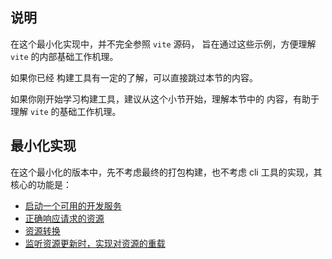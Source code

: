 ## 说明

在这个最小化实现中，并不完全参照 `vite` 源码， 旨在通过这些示例，方便理解 `vite` 的内部基础工作机理。

如果你已经 构建工具有一定的了解，可以直接跳过本节的内容。

如果你刚开始学习构建工具，建议从这个小节开始，理解本节中的
内容，有助于理解 `vite` 的基础工作机理。

## 最小化实现

在这个最小化的版本中，先不考虑最终的打包构建，也不考虑 cli 工具的实现，其核心的功能是：

- [启动一个可用的开发服务](/sources/mini-vite/http-server)
- [正确响应请求的资源](/sources/mini-vite/resolve-asset)
- [资源转换](/sources/mini-vite/transform)
- [监听资源更新时，实现对资源的重载](/sources/mini-vite/live-reload)


